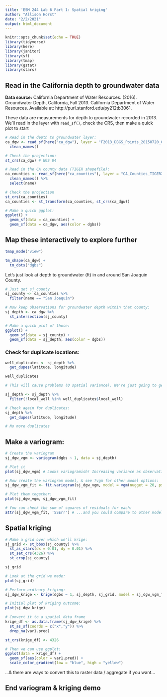 ```yaml
---
title: 'ESM 244 Lab 6 Part 1: Spatial kriging'
author: "Allison Horst"
date: "2/2/2021"
output: html_document
---
```


```r
knitr::opts_chunk$set(echo = TRUE)
library(tidyverse)
library(here)
library(janitor)
library(sf)
library(tmap)
library(gstat)
library(stars)
```

## Read in the California depth to groundwater data

**Data source:** California Department of Water Resources. (2016). Groundwater Depth, California, Fall 2013. California Department of Water Resources. Available at: http://purl.stanford.edu/py212tb3061.

These data are measurements for depth to groundwater recorded in 2013. We'll read in the layer with `read_sf()`, check the CRS, then make a quick plot to start

```r
# Read in the depth to groundwater layer: 
ca_dgw <- read_sf(here("ca_dgw"), layer = "F2013_DBGS_Points_20150720_093252") %>% 
  clean_names()

# Check the projection:
st_crs(ca_dgw) # WGS 84 

# Read in the CA county data (TIGER shapefile):
ca_counties <- read_sf(here("ca_counties"), layer = "CA_Counties_TIGER2016") %>% 
  clean_names() %>% 
  select(name)

# Check the projection
st_crs(ca_counties)
ca_counties <- st_transform(ca_counties, st_crs(ca_dgw))

# Make a quick ggplot:
ggplot() +
  geom_sf(data = ca_counties) +
  geom_sf(data = ca_dgw, aes(color = dgbs))
```

## Map these interactively to explore further

```r
tmap_mode("view")

tm_shape(ca_dgw) +
  tm_dots("dgbs")
```

Let's just look at depth to groundwater (ft) in and around San Joaquin County. 

```r
# Just get sj_county
sj_county <- ca_counties %>% 
  filter(name == "San Joaquin")

# Now keep observations for groundwater depth within that county:
sj_depth <- ca_dgw %>% 
  st_intersection(sj_county)

# Make a quick plot of those: 
ggplot() +
  geom_sf(data = sj_county) +
  geom_sf(data = sj_depth, aes(color = dgbs))
```

### Check for duplicate locations:

```r
well_duplicates <- sj_depth %>% 
  get_dupes(latitude, longitude)

well_duplicates

# This will cause problems (0 spatial variance). We're just going to get rid of these problematic wells recorded at the same location: 

sj_depth <- sj_depth %>% 
  filter(!local_well %in% well_duplicates$local_well)

# Check again for duplicates: 
sj_depth %>% 
  get_dupes(latitude, longitude) 

# No more duplicates
```

## Make a variogram: 

```r
# Create the variogram
sj_dgw_vgm <- variogram(dgbs ~ 1, data = sj_depth)

# Plot it
plot(sj_dgw_vgm) # Looks variogramish! Increasing variance as observations get further apart. Let's model this...

# Now create the variogram model, & see ?vgm for other model options: 
sj_dgw_vgm_fit <- fit.variogram(sj_dgw_vgm, model = vgm(nugget = 20, psill = 3000, model = "Gau", range = 30))

# Plot them together:
plot(sj_dgw_vgm, sj_dgw_vgm_fit) 

# You can check the sum of squares of residuals for each: 
attr(sj_dgw_vgm_fit, 'SSErr') # ...and you could compare to other models...

```

## Spatial kriging

```r

# Make a grid over which we'll krige: 
sj_grid <- st_bbox(sj_county) %>%
  st_as_stars(dx = 0.01, dy = 0.01) %>%
  st_set_crs(4326) %>%
  st_crop(sj_county)

sj_grid

# Look at the grid we made: 
plot(sj_grid)

# Perform ordinary kriging: 
sj_dgw_krige <- krige(dgbs ~ 1, sj_depth, sj_grid, model = sj_dgw_vgm_fit)

# Initial plot of kriging outcome: 
plot(sj_dgw_krige)

# Convert it to a spatial data frame
krige_df <- as.data.frame(sj_dgw_krige) %>% 
  st_as_sf(coords = c("x","y")) %>% 
  drop_na(var1.pred)

st_crs(krige_df) <- 4326

# Then we can use ggplot: 
ggplot(data = krige_df) +
  geom_sf(aes(color = var1.pred)) +
  scale_color_gradient(low = "blue", high = "yellow")
```

...& there are ways to convert this to raster data / aggregate if you want...

## End variogram & kriging demo

